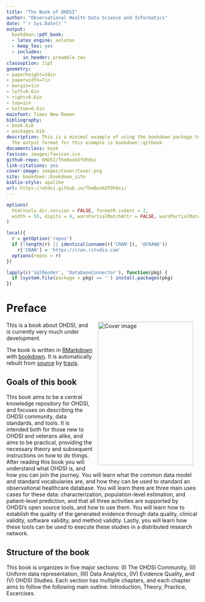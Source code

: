 ```yaml
--- 
title: "The Book of OHDSI"
author: "Observational Health Data Science and Informatics"
date: "`r Sys.Date()`"
output:
  bookdown::pdf_book:
  - latex_engine: xelatex
  - keep_tex: yes
  - includes:
      in_header: preamble.tex   
classoption: 11pt      
geometry:
- paperheight=10in 
- paperwidth=7in
- margin=1in
- left=0.6in
- right=0.6in
- top=1in
- bottom=0.6in
mainfont: Times New Roman
bibliography:
- book.bib
- packages.bib
description: This is a minimal example of using the bookdown package to write a book.
  The output format for this example is bookdown::gitbook.
documentclass: book
favicon: images/favicon.ico
github-repo: OHDSI/TheBookOfOhdsi
link-citations: yes
cover-image: images/Cover/Cover.png
site: bookdown::bookdown_site
biblio-style: apalike
url: https://ohdsi.github.io/TheBookOfOhdsi/
---
```


```r
options(
  htmltools.dir.version = FALSE, formatR.indent = 2,
  width = 55, digits = 4, warnPartialMatchAttr = FALSE, warnPartialMatchDollar = FALSE
)

local({
  r = getOption('repos')
  if (!length(r) || identical(unname(r['CRAN']), '@CRAN@'))
    r['CRAN'] = 'https://cran.rstudio.com' 
  options(repos = r)
})

lapply(c('SqlRender', 'DatabaseConnector'), function(pkg) {
  if (system.file(package = pkg) == '') install.packages(pkg)
})
```

# Preface {-}

<img src="images/Cover/Cover.png" width="250" height="375" alt="Cover image" align="right" style="margin: 0 1em 0 1em" /> This is a book about OHDSI, and is currently very much under development. 

The book is written in [RMarkdown](https://rmarkdown.rstudio.com) with [bookdown](https://bookdown.org). It is automatically rebuilt from [source](https://github.com/OHDSI/TheBookOfOhdsi) by [travis](http://travis-ci.org/). 

## Goals of this book {-}

This book aims to be a central knowledge repository for OHDSI, and focuses on describing the OHDSI community, data standards, and tools. It is intended both for those new to OHDSI and veterans alike, and aims to be practical, providing the necessary theory and subsequent instructions on how to do things. After reading this book you will understand what OHDSI is, and how you can join the journey. You will learn what the common data model and standard vocabularies are, and how they can be used to standard an observational healthcare database. You will learn there are three main uses cases for these data: characterization, population-level estimation, and patient-level prediction, and that all three activities are supported by OHDSI's open source tools, and how to use them. You will learn how to establish the quality of the generated evidence through data quality, clinical validity, software validity, and method validity. Lastly, you will learn how these tools can be used to execute these studies in a distributed research network.

## Structure of the book {-}

This book is organizes in five major sections: (I) The OHDSI Community, (II) Uniform data representation, (III) Data Analytics, (IV) Evidence Quality, and (V) OHDSI Studies. Each section has multiple chapters, and each chapter aims to follow the following main outline: Introduction, Theory, Practice, Excercises. 
